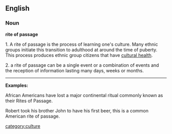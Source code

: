 ==English==
===Noun===
'''rite of passage'''

1. A rite of passage is the process of learning one's culture. Many ethnic groups initiate this transition to adulthood at around the time of puberty.  This process produces ethnic group citizens that have [[cultural health]].


2. a rite of passage can be a single event or a combination of events and the reception of information lasting many days, weeks or months.


----


'''Examples:''' 

African Americans have lost a major continental ritual commonly known as their Rites of Passage.


Robert took his brother John to have his first beer, this is a common American rite of passage.

{{wikipedia}} 
[[category:culture]]